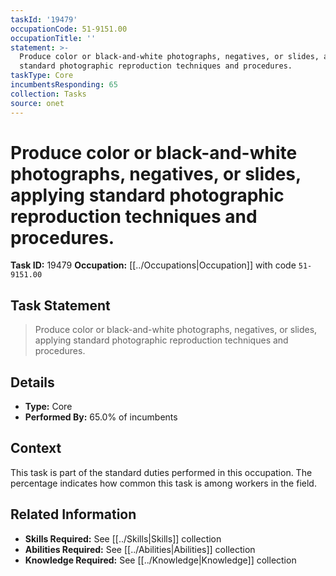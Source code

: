 ```yaml
---
taskId: '19479'
occupationCode: 51-9151.00
occupationTitle: ''
statement: >-
  Produce color or black-and-white photographs, negatives, or slides, applying
  standard photographic reproduction techniques and procedures.
taskType: Core
incumbentsResponding: 65
collection: Tasks
source: onet
---
```

# Produce color or black-and-white photographs, negatives, or slides, applying standard photographic reproduction techniques and procedures.

**Task ID:** 19479
**Occupation:** [[../Occupations|Occupation]] with code `51-9151.00`

## Task Statement

> Produce color or black-and-white photographs, negatives, or slides, applying standard photographic reproduction techniques and procedures.

## Details

- **Type:** Core
- **Performed By:** 65.0% of incumbents

## Context

This task is part of the standard duties performed in this occupation. The percentage indicates how common this task is among workers in the field.

## Related Information

- **Skills Required:** See [[../Skills|Skills]] collection
- **Abilities Required:** See [[../Abilities|Abilities]] collection
- **Knowledge Required:** See [[../Knowledge|Knowledge]] collection
